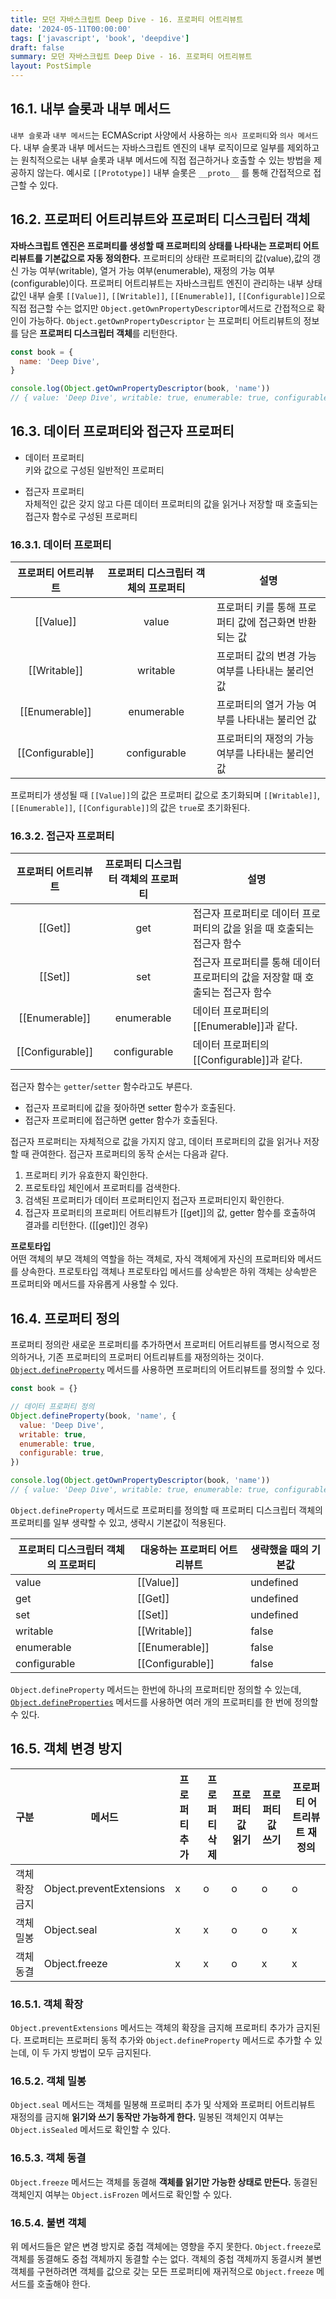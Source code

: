 ```yaml
---
title: 모던 자바스크립트 Deep Dive - 16. 프로퍼티 어트리뷰트
date: '2024-05-11T00:00:00'
tags: ['javascript', 'book', 'deepdive']
draft: false
summary: 모던 자바스크립트 Deep Dive - 16. 프로퍼티 어트리뷰트
layout: PostSimple
---
```


## 16.1. 내부 슬롯과 내부 메서드

`내부 슬롯`과 `내부 메서드`는 ECMAScript 사양에서 사용하는 `의사 프로퍼티`와 `의사 메서드`다. 내부 슬롯과 내부 메서드는 자바스크립트 엔진의 내부 로직이므로 일부를 제외하고는 원칙적으로는 내부 슬롯과 내부 메서드에 직접 접근하거나 호출할 수 있는 방법을 제공하지 않는다. 예시로 `[[Prototype]]` 내부 슬롯은 `__proto__` 를 통해 간접적으로 접근할 수 있다.

## 16.2. 프로퍼티 어트리뷰트와 프로퍼티 디스크립터 객체

**자바스크립트 엔진은 프로퍼티를 생성할 때 프로퍼티의 상태를 나타내는 프로퍼티 어트리뷰트를 기본값으로 자동 정의한다.** 프로퍼티의 상태란 프로퍼티의 값(value),값의 갱신 가능 여부(writable), 열거 가능 여부(enumerable), 재정의 가능 여부(configurable)이다. 프로퍼티 어트리뷰트는 자바스크립트 엔진이 관리하는 내부 상태 값인 내부 슬롯 `[[Value]]`, `[[Writable]]`, `[[Enumerable]]`, `[[Configurable]]`으로 직접 접근할 수는 없지만 `Object.getOwnPropertyDescriptor`메서드로 간접적으로 확인이 가능하다. `Object.getOwnPropertyDescriptor` 는 프로퍼티 어트리뷰트의 정보를 담은 **프로퍼티 디스크립터 객체**를 리턴한다.

```js
const book = {
  name: 'Deep Dive',
}

console.log(Object.getOwnPropertyDescriptor(book, 'name'))
// { value: 'Deep Dive', writable: true, enumerable: true, configurable: true }
```

## 16.3. 데이터 프로퍼티와 접근자 프로퍼티

- 데이터 프로퍼티  
  키와 값으로 구성된 일반적인 프로퍼티

- 접근자 프로퍼티  
  자체적인 값은 갖지 않고 다른 데이터 프로퍼티의 값을 읽거나 저장할 때 호출되는 접근자 함수로 구성된 프로퍼티

### 16.3.1. 데이터 프로퍼티

| 프로퍼티 어트리뷰트 | 프로퍼티 디스크립터 객체의 프로퍼티 | 설명                                                  |
| :-----------------: | :---------------------------------: | ----------------------------------------------------- |
|      [[Value]]      |                value                | 프로퍼티 키를 통해 프로퍼티 값에 접근화면 반환되는 값 |
|    [[Writable]]     |              writable               | 프로퍼티 값의 변경 가능 여부를 나타내는 불리언 값     |
|   [[Enumerable]]    |             enumerable              | 프로퍼티의 열거 가능 여부를 나타내는 불리언 값        |
|  [[Configurable]]   |            configurable             | 프로퍼티의 재정의 가능 여부를 나타내는 불리언 값      |

프로퍼티가 생성될 때 `[[Value]]`의 값은 프로퍼티 값으로 초기화되며 `[[Writable]]`, `[[Enumerable]]`, `[[Configurable]]`의 값은 `true`로 초기화된다.

### 16.3.2. 접근자 프로퍼티

| 프로퍼티 어트리뷰트 | 프로퍼티 디스크립터 객체의 프로퍼티 | 설명                                                                         |
| :-----------------: | :---------------------------------: | ---------------------------------------------------------------------------- |
|       [[Get]]       |                 get                 | 접근자 프로퍼티로 데이터 프로퍼티의 값을 읽을 때 호출되는 접근자 함수        |
|       [[Set]]       |                 set                 | 접근자 프로퍼티를 통해 데이터 프로퍼티의 값을 저장할 때 호출되는 접근자 함수 |
|   [[Enumerable]]    |             enumerable              | 데이터 프로퍼티의 [[Enumerable]]과 같다.                                     |
|  [[Configurable]]   |            configurable             | 데이터 프로퍼티의 [[Configurable]]과 같다.                                   |

접근자 함수는 `getter`/`setter` 함수라고도 부른다.

- 접근자 프로퍼티에 값을 젖아하면 setter 함수가 호출된다.
- 접근자 프로퍼티에 접근하면 getter 함수가 호출된다.

접근자 프로퍼티는 자체적으로 값을 가지지 않고, 데이터 프로퍼티의 값을 읽거나 저장할 때 관여한다. 접근자 프로퍼티의 동작 순서는 다음과 같다.

1. 프로퍼티 키가 유효한지 확인한다.
2. 프로토타입 체인에서 프로퍼티를 검색한다.
3. 검색된 프로퍼티가 데이터 프로퍼티인지 접근자 프로퍼티인지 확인한다.
4. 접근자 프로퍼티의 프로퍼티 어트리뷰트가 [[get]]의 값, getter 함수를 호출하여 결과를 리턴한다. ([[get]]인 경우)

**프로토타입**  
어떤 객체의 부모 객체의 역할을 하는 객체로, 자식 객체에게 자신의 프로퍼티와 메서드를 상속한다. 프로토타입 객체나 프로토타입 메서드를 상속받은 하위 객체는 상속받은 프로퍼티와 메서드를 자유롭게 사용할 수 있다.

## 16.4. 프로퍼티 정의

프로퍼티 정의란 새로운 프로퍼티를 추가하면서 프로퍼티 어트리뷰트를 명시적으로 정의하거나, 기존 프로퍼티의 프로퍼티 어트리뷰트를 재정의하는 것이다. [`Object.defineProperty`](https://developer.mozilla.org/en-US/docs/Web/JavaScript/Reference/Global_Objects/Object/defineProperty) 메서드를 사용하면 프로퍼티의 어트리뷰트를 정의할 수 있다.

```js
const book = {}

// 데이터 프로퍼티 정의
Object.defineProperty(book, 'name', {
  value: 'Deep Dive',
  writable: true,
  enumerable: true,
  configurable: true,
})

console.log(Object.getOwnPropertyDescriptor(book, 'name'))
// { value: 'Deep Dive', writable: true, enumerable: true, configurable: true }
```

`Object.defineProperty` 메서드로 프로퍼티를 정의할 때 프로퍼티 디스크립터 객체의 프로퍼티를 일부 생략할 수 있고, 생략시 기본값이 적용된다.

| 프로퍼티 디스크립터 객체의 프로퍼티 | 대응하는 프로퍼티 어트리뷰트 | 생략했을 때의 기본값 |
| ----------------------------------- | ---------------------------- | -------------------- |
| value                               | [[Value]]                    | undefined            |
| get                                 | [[Get]]                      | undefined            |
| set                                 | [[Set]]                      | undefined            |
| writable                            | [[Writable]]                 | false                |
| enumerable                          | [[Enumerable]]               | false                |
| configurable                        | [[Configurable]]             | false                |

`Object.defineProperty` 메서드는 한번에 하나의 프로퍼티만 정의할 수 있는데, [`Object.defineProperties`](https://developer.mozilla.org/en-US/docs/Web/JavaScript/Reference/Global_Objects/Object/defineProperties) 메서드를 사용하면 여러 개의 프로퍼티를 한 번에 정의할 수 있다.

## 16.5. 객체 변경 방지

| 구분           | 메서드                   | 프로퍼티 추가 | 프로퍼티 삭제 | 프로퍼티 값 읽기 | 프로퍼티 값 쓰기 | 프로퍼티 어트리뷰트 재정의 |
| -------------- | ------------------------ | ------------- | ------------- | ---------------- | ---------------- | -------------------------- |
| 객체 확장 금지 | Object.preventExtensions | x             | o             | o                | o                | o                          |
| 객체 밀봉      | Object.seal              | x             | x             | o                | o                | x                          |
| 객체 동결      | Object.freeze            | x             | x             | o                | x                | x                          |

### 16.5.1. 객체 확장

`Object.preventExtensions` 메서드는 객체의 확장을 금지해 프로퍼티 추가가 금지된다. 프로퍼티는 프로퍼티 동적 추가와 `Object.defineProperty` 메서드로 추가할 수 있는데, 이 두 가지 방법이 모두 금지된다.

### 16.5.2. 객체 밀봉

`Object.seal` 메서드는 객체를 밀봉해 프로퍼티 추가 및 삭제와 프로퍼티 어트리뷰트 재정의를 금지해 **읽기와 쓰기 동작만 가능하게 한다.** 밀봉된 객체인지 여부는 `Object.isSealed` 메서드로 확인할 수 있다.

### 16.5.3. 객체 동결

`Object.freeze` 메서드는 객체를 동결해 **객체를 읽기만 가능한 상태로 만든다.** 동결된 객체인지 여부는 `Object.isFrozen` 메서드로 확인할 수 있다.

### 16.5.4. 불변 객체

위 메서드들은 얕은 변경 방지로 중첩 객체에는 영향을 주지 못한다. `Object.freeze`로 객체를 동결해도 중첩 객체까지 동결할 수는 없다. 객체의 중첩 객체까지 동결시켜 불변 객체를 구현하려면 객체를 값으로 갖는 모든 프로퍼티에 재귀적으로 `Object.freeze` 메서드를 호출해야 한다.
